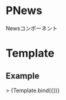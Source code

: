 
<Meta title="Molecules/PNews" component={PNews} />

# PNews

Newsコンポーネント

# Template


## Example

<Canvas>
  <Story
    name="PNews"
    args={{
      date: new Date("2022-04-27"),
      text: "Dignissimos quis repudiandae vel pariatur nemo aut.",
      url: "/"
    }}>
  >
    {Template.bind({})}
  </Story>
</Canvas>

<Props story="PNews" />
